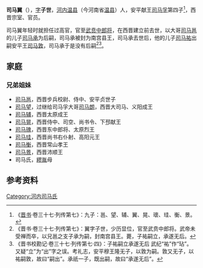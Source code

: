 '''司马翼'''（{{bd|？||？||}}），[[表字|字]]'''子世'''，[[河內郡_(中國)|河内]][[温县|温县]]（今河南省[[温县|温县]]）人，安平献王[[司马孚|司马孚]]第四子<ref>《[[晋书|晋书]]·卷三十七·列传第七》：九子：邕、望、辅、翼、晃、瓌、珪、衡、景。</ref>，西晋宗室、官员。

司马翼年轻时就担任过高官，官至[[中郎將|武贲中郎将]]，在西晋建立前去世，以大哥[[司马邕|司马邕]]的儿子[[司马承_(南宫县王)|司马承]]为后嗣，司马承被封为南宫县王，司马承去世后，他的儿子[[司马祐_(南宫县王)|司马祐]]出嗣安平王[[司马敦|司马敦]]，司马承于是没有后嗣<ref>《晋书·卷三十七·列传第七》：翼字子世，少历显位，官至武贲中郎将。武帝未受禅而卒，以兄邕之支子承为嗣，封南宫县王。薨，子祐嗣立，承遂无后。</ref><ref>《晋书校勘记·卷三十七·列传第七·四》：子祐嗣立承遂无后 武纪“祐”作“玷”。又疑“立”为“出”字之误。考礼志，安平穆王隆无子，以敦为嗣。敦又无子，以祐嗣敦，故曰“嗣出”。承祇一子，既出嗣，故曰“承遂无后”。</ref>。

==家庭==
===兄弟姐妹===
*[[司马邕|司马邕]]，西晋步兵校尉、侍中、安平贞世子
*[[司马望|司马望]]，过继给司马孚大哥[[司马朗|司马朗]]，西晋大司马、义阳成王
*[[司马辅|司马辅]]，西晋太原成王
*[[司馬晃_(下邳王)|司马晃]]，西晋侍中、司空、尚书令、下邳献王
*[[司马瑰|司马瑰]]，西晋东中郎将、太原烈王
*[[司马珪|司马珪]]，西晋尚书右仆射、高阳元王
*[[司马衡|司马衡]]，西晋常山孝王
*[[司马景_(沛王)|司马景]]，西晋沛顺王
*司马氏，[[繆胤|繆胤]]母

==参考资料==
{{reflist}}

[[Category:河内司马氏|Category:河内司马氏]]